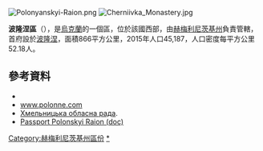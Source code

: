 [[Image:Polonyanskyi-Raion.png|right]]
[[Image:Cherniivka_Monastery.jpg|thumb]]

'''波隆涅區'''（{{lang-uk|Полонський район}}），是[[烏克蘭|烏克蘭]]的一個區，位於該國西部，由[[赫梅利尼茨基州|赫梅利尼茨基州]]負責管轄，首府設於[[波隆涅|波隆涅]]，面積866平方公里，2015年人口45,187，人口密度每平方公里52.18人。

==參考資料==
* {{URL|http://poladm.gov.ua/}}
* [http://www.polonne.com/ www.polonne.com] {{Wayback|url=http://www.polonne.com/ |date=20190806031715 }} {{uk icon}}
* [https://web.archive.org/web/20120426051830/http://oblrada.km.ua/district/show/17 Хмельницька обласна рада].
* [https://web.archive.org/web/20120426051912/http://oblrada.km.ua/userfiles/%D0%9F%20%D0%90%20%D0%A1%20%D0%9F%20%D0%9E%20%D0%A0%20%D0%A2%20%D0%A0%D0%90%D0%99%D0%9E%D0%9D%D0%A3.doc Passport Polonskyi Raion (doc)] {{uk icon}}

{{DEFAULTSORT:Полонський район}}
[[Category:赫梅利尼茨基州區份|Category:赫梅利尼茨基州區份]]
[[Category:波隆涅區|*]]


{{Khmelnytskyi-geo-stub}}